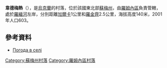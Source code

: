 {{Unreferenced|time=2021-10-12T12:05:23+00:00}}
{{coord|50|53|31|N|33|17|6|E|scale:100000|display=title}}

'''韋德梅熱'''（{{lang-uk|Ведмеже}}），是[[烏克蘭|烏克蘭]]的村落，位於該國東北部[[蘇梅州|蘇梅州]]，由[[羅姆內區|羅姆內區]]負責管轄，處於[[羅緬河|羅緬河]]左岸，分別距離[[加爾卡_(羅姆內區)|加爾卡]]1公里和[[羅金齊_(羅姆內區)|羅金齊]]2.5公里，海拔高度140米，2001年人口603。

==參考資料==
*[http://weather.in.ua/ua/symskaja/2693 Погода в селі ] {{Wayback|url=http://weather.in.ua/ua/symskaja/2693 |date=20200809230055 }}

{{DEFAULTSORT:Ведмеже}}
[[Category:蘇梅州村落|Category:蘇梅州村落]]
[[Category:羅姆內區村落|Category:羅姆內區村落]]


{{Sumy-geo-stub}}